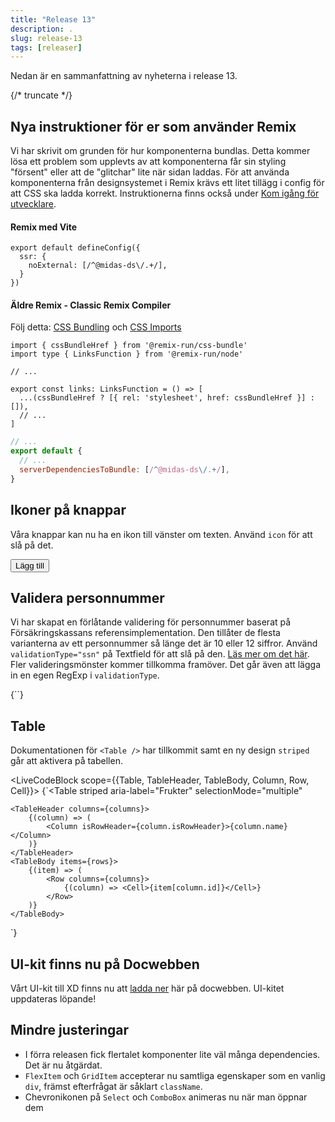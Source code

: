 ```yaml
---
title: "Release 13"
description: .
slug: release-13
tags: [releaser]
---
```



Nedan är en sammanfattning av nyheterna i release 13.

{/* truncate */}

## Nya instruktioner för er som använder Remix
Vi har skrivit om grunden för hur komponenterna bundlas. Detta kommer lösa ett problem som upplevts av att komponenterna får sin styling "försent" eller att de "glitchar" lite när sidan laddas. För att använda komponenterna från designsystemet i Remix krävs ett litet tillägg i config för att CSS ska ladda korrekt. Instruktionerna finns också under [Kom igång för utvecklare](/get-started/develop/).


#### Remix med Vite

```tsx {2-4} title="vite.config.ts"
export default defineConfig({
  ssr: {
    noExternal: [/^@midas-ds\/.+/],
  }
})
```

#### Äldre Remix - Classic Remix Compiler

Följ detta: [CSS Bundling](https://remix.run/docs/en/main/styling/bundling) och [CSS Imports](https://remix.run/docs/en/main/styling/css-imports)

```tsx title="root.tsx"
import { cssBundleHref } from '@remix-run/css-bundle'
import type { LinksFunction } from '@remix-run/node'

// ...

export const links: LinksFunction = () => [
  ...(cssBundleHref ? [{ rel: 'stylesheet', href: cssBundleHref }] : []),
  // ...
]
```

```js {4} title="remix.config.js"
// ...
export default {
  // ...
  serverDependenciesToBundle: [/^@midas-ds\/.+/],
}
```

## Ikoner på knappar

Våra knappar kan nu ha en ikon till vänster om texten. Använd `icon` för att slå på det. 
 
<Button variant="tertiary" icon={Plus}>Lägg till</Button>

## Validera personnummer

Vi har skapat en förlåtande validering för personnummer baserat på Försäkringskassans referensimplementation. Den tillåter de flesta varianterna av ett personnummer så länge det är 10 eller 12 siffror. Använd `validationType="ssn"` på Textfield för att slå på den. [Läs mer om det här](/components/textfield/#personnummer). Fler valideringsmönster kommer tillkomma framöver. Det går även att lägga in en egen RegExp i `validationType`.

<LiveCodeBlock scope={{TextField}}>
{`<TextField 
    name="ssn"
    label="Personnummer"
    validationType="ssn"
    errorMessage="Fel format för ett personnummer"
/>`}
</LiveCodeBlock>

## Table

Dokumentationen för `<Table />` har tillkommit samt en ny design `striped` går att aktivera på tabellen. 

<LiveCodeBlock scope={{Table, TableHeader, TableBody, Column, Row, Cell}}>
{`<Table
    striped
    aria-label="Frukter"
    selectionMode="multiple"
>
    <TableHeader columns={columns}>
        {(column) => (
            <Column isRowHeader={column.isRowHeader}>{column.name}</Column>
        )}
    </TableHeader>
    <TableBody items={rows}>
        {(item) => (
            <Row columns={columns}>
                {(column) => <Cell>{item[column.id]}</Cell>}
            </Row>
        )}
    </TableBody>
</Table>`}
</LiveCodeBlock>

## UI-kit finns nu på Docwebben
Vårt UI-kit till XD finns nu att [ladda ner](/get-started/design/) här på docwebben. UI-kitet uppdateras löpande! 

## Mindre justeringar
- I förra releasen fick flertalet komponenter lite väl många dependencies. Det är nu åtgärdat.
- `FlexItem` och `GridItem` accepterar nu samtliga egenskaper som en vanlig `div`, främst efterfrågat är såklart `className`.
- Chevronikonen på `Select` och `ComboBox` animeras nu när man öppnar dem